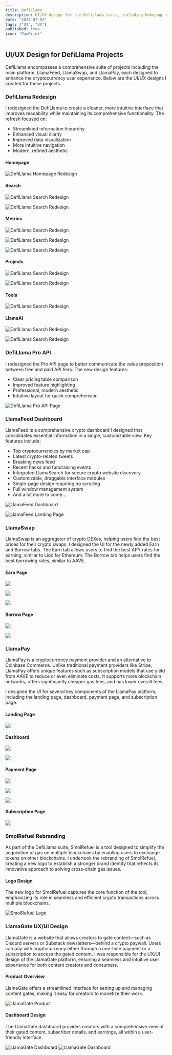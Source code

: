 ```yaml
---
title: DefiLlama
description: UI/UX design for the DefiLlama suite, including homepage redesign, Pro API, LlamaFeed dashboard, LlamaSwap, LlamaPay, SmolRefuel, and LlamaGate. This work involved creating intuitive interfaces for cryptocurrency transactions, content gating, payments, and decentralized finance across multiple blockchain networks.
date: "2024-07-03"
tags: ["UI", "UX"]
published: true
icon: "PawPrint"
---
```


## UI/UX Design for DefiLlama Projects

DefiLlama encompasses a comprehensive suite of projects including the main platform, LlamaFeed, LlamaSwap, and LlamaPay, each designed to enhance the cryptocurrency user experience. Below are the UI/UX designs I created for these projects.

### DefiLlama Redesign

I redesigned the DefiLlama to create a cleaner, more intuitive interface that improves readability while maintaining its comprehensive functionality. The refresh focused on:

- Streamlined information hierarchy
- Enhanced visual clarity
- Improved data visualization
- More intuitive navigation
- Modern, refined aesthetic

#### Homepage
![DefiLlama Homepage Redesign](/images/defillama-home.webp)

#### Search
![DefiLlama Search Redesign](/images/defillama-search1.webp)

![DefiLlama Search Redesign](/images/defillama-search2.webp)

#### Metrics
![DefiLlama Search Redesign](/images/defillama-metrics1.webp)

![DefiLlama Search Redesign](/images/defillama-metrics2.webp)

![DefiLlama Search Redesign](/images/defillama-metrics3.webp)

#### Projects
![DefiLlama Search Redesign](/images/defillama-projects.webp)

![DefiLlama Search Redesign](/images/defillama-protocol.webp)

#### Tools
![DefiLlama Search Redesign](/images/defillama-tools.webp)

#### LlamaAI
![DefiLlama Search Redesign](/images/defillama-llamai1.webp)

![DefiLlama Search Redesign](/images/defillama-llamai2.webp)

### DefiLlama Pro API

I redesigned the Pro API page to better communicate the value proposition between free and paid API tiers. The new design features:

- Clear pricing table comparison
- Improved feature highlighting
- Professional, modern aesthetic
- Intuitive layout for quick comprehension

![DefiLlama Pro API Page](/images/defillama-pro-api.png)

### LlamaFeed Dashboard

LlamaFeed is a comprehensive crypto dashboard I designed that consolidates essential information in a single, customizable view. Key features include:

- Top cryptocurrencies by market cap
- Latest crypto-related tweets
- Breaking news feed
- Recent hacks and fundraising events
- Integrated LlamaSearch for secure crypto website discovery
- Customizable, draggable interface modules
- Single-page design requiring no scrolling
- Full window management system
- And a lot more to come...

![LlamaFeed Dashboard](/images/llamafeed-dashboard.webp)

![LlamaFeed Landing Page](/images/llamafeed-landing.webp)

### LlamaSwap

LlamaSwap is an aggregator of crypto DEXes, helping users find the best prices for their crypto swaps. I designed the UI for the newly added Earn and Borrow tabs. The Earn tab allows users to find the best APY rates for earning, similar to Lido for Ethereum. The Borrow tab helps users find the best borrowing rates, similar to AAVE.

#### Earn Page

![](/images/llamaswap-earn-1.png)

![](/images/llamaswap-earn-2.png)

![](/images/llamaswap-earn-3.png)

#### Borrow Page

![](/images/llamaswap-borrow-1.png)

![](/images/llamaswap-borrow-2.png)

### LlamaPay

LlamaPay is a cryptocurrency payment provider and an alternative to Coinbase Commerce. Unlike traditional payment providers like Stripe, LlamaPay offers unique features such as subscription models that use yield from AAVE to reduce or even eliminate costs. It supports more blockchain networks, offers significantly cheaper gas fees, and has lower overall fees.

I designed the UI for several key components of the LlamaPay platform, including the landing page, dashboard, payment page, and subscription page.

#### Landing Page

![](/images/llamapay-landing.png)

#### Dashboard

![](/images/llamapay-dashboard-1.png)

![](/images/llamapay-dashboard-2.png)

#### Payment Page

![](/images/llamapay-payments-1.png)

![](/images/llamapay-payments-2.png)

![](/images/llamapay-payments-3.png)

#### Subscription Page

![](/images/llamapay-subcriptions-1.png)

### SmolRefuel Rebranding

As part of the DefiLlama suite, SmolRefuel is a tool designed to simplify the acquisition of gas on multiple blockchains by enabling users to exchange tokens on other blockchains. I undertook the rebranding of SmolRefuel, creating a new logo to establish a stronger brand identity that reflects its innovative approach to solving cross-chain gas issues.

#### Logo Design

The new logo for SmolRefuel captures the core function of the tool, emphasizing its role in seamless and efficient crypto transactions across multiple blockchains.

![SmolRefuel Logo](/images/smolrefuel-rebrand.webp)

### LlamaGate UX/UI Design

LlamaGate is a website that allows creators to gate content—such as Discord servers or Substack newsletters—behind a crypto paywall. Users can pay with cryptocurrency either through a one-time payment or a subscription to access the gated content. I was responsible for the UX/UI design of the LlamaGate platform, ensuring a seamless and intuitive user experience for both content creators and consumers.

#### Product Overview

LlamaGate offers a streamlined interface for setting up and managing content gates, making it easy for creators to monetize their work.

![LlamaGate Product](/images/llamagate-product-1.webp)

#### Dashboard Design

The LlamaGate dashboard provides creators with a comprehensive view of their gated content, subscriber details, and earnings, all within a user-friendly interface.

![LlamaGate Dashboard](/images/llamagate-dashboard-1.webp)
![LlamaGate Dashboard](/images/llamagate-dashboard-2.webp)